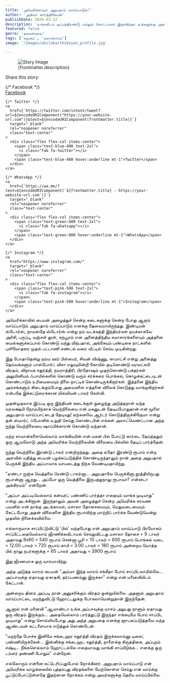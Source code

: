 ```yaml
---
title: 'அமெரிக்காவும் அறுபதாம் வாய்ப்பாடும்!'
author: 'அகிலா கார்த்திகேயன்'
publishDate: 2024-03-22
description: 'உங்களிடம் முப்பத்திரண்டு பல்லும் கொட்டாமல் இருக்கிறதா உங்களுக்கு அதை தினமும் துலக்கும் பழக்கம் இருக்கிறதா? அப்படி ஒரு பழக்கம் இருந்தால்...'
featured: false
genre: 'நகைச்சுவை'
tags: ['சமூகம்', 'கலாச்சாரம்']
image: '/images/akilakarthikeyan_profile.jpg'

---
```

<figure>
  <img src={frontmatter.image} alt="Story Image" class="w-full rounded-lg shadow-lg" />
  <figcaption class="text-gray-600 text-sm mt-2">{frontmatter.description}</figcaption>
</figure>
<div class="mt-6">
  <p class="text-lg font-bold">Share this story:</p>
  <div class="flex space-x-6 justify-start mt-4">
    {/* Facebook */}
    <a
      href={`https://www.facebook.com/sharer/sharer.php?u=${encodeURIComponent("https://your-website-url.com")}`}
      target="_blank"
      rel="noopener noreferrer"
      class="text-center"
    >
      <div class="flex flex-col items-center">
        <span class="text-blue-600 text-2xl">
          <i class="fab fa-facebook"></i>
        </span>
        <span class="text-blue-600 hover:underline mt-1">Facebook</span>
      </div>
    </a>

    {/* Twitter */}
    <a
      href={`https://twitter.com/intent/tweet?url=${encodeURIComponent("https://your-website-url.com")}&text=${encodeURIComponent(frontmatter.title)}`}
      target="_blank"
      rel="noopener noreferrer"
      class="text-center"
    >
      <div class="flex flex-col items-center">
        <span class="text-blue-400 text-2xl">
          <i class="fab fa-twitter"></i>
        </span>
        <span class="text-blue-400 hover:underline mt-1">Twitter</span>
      </div>
    </a>

    {/* WhatsApp */}
    <a
      href={`https://wa.me/?text=${encodeURIComponent(`${frontmatter.title} - https://your-website-url.com`)}`}
      target="_blank"
      rel="noopener noreferrer"
      class="text-center"
    >
      <div class="flex flex-col items-center">
        <span class="text-green-600 text-2xl">
          <i class="fab fa-whatsapp"></i>
        </span>
        <span class="text-green-600 hover:underline mt-1">WhatsApp</span>
      </div>
    </a>

    {/* Instagram */}
    <a
      href="https://www.instagram.com/"
      target="_blank"
      rel="noopener noreferrer"
      class="text-center"
    >
      <div class="flex flex-col items-center">
        <span class="text-pink-500 text-2xl">
          <i class="fab fa-instagram"></i>
        </span>
        <span class="text-pink-500 hover:underline mt-1">Instagram</span>
      </div>
    </a>
  </div>
</div>
அமெரிக்காவில் பையன் அழைத்துச் சென்ற கடைகளுக்கு சென்ற போது ஆறாம் வாய்ப்பாடும் அறுபதாம் வாய்ப்பாடும் எனக்கு தேவையாயிருந்தது. இண்டியன் ஸ்டோர்ஸ், நாமஸ்தே ஸ்டோர்ஸ் என்று நம் வடக்கத்தி இந்தியர்கள் நமக்காகவே அரிசி, பருப்பு, மஞ்சள் தூள், கற்பூரம் என அனைத்திந்திய சமாசாரங்களையும் அத்தனை மைல்களுக்கப்பால் கொண்டு வந்து விற்பதால், அங்கேயும் பண்டிகை நாட்களில் புளியோதரை முதல் பட்டாணி சுண்டல் வரை வீட்டில் செய்ய முடிகின்றது.

இது போதாதென்று நம்ம ஊர் பிள்யைர், சிவன் விஷ்ணு, காமாட்சி என்று அனைத்து தெய்வங்களும் பாஸ்போர்ட் விசா எதுவுமின்றி கோயில் குடிகொண்டு வரலட்சுமி விரதம், விநாயக சதுர்த்தி, நவராத்திரி, பிரதோஷம் முதற்கொண்டு பக்தர்கள் அலுமினியம் ஃபாயில்களில் கொண்டு வரும் சர்க்கரை பொங்கல், கொழக்கட்டையுடன் கொண்டாடும் உரிமையையும் நிலை நாட்டிக் கொண்டிருக்கிறார்கள்.
இத்தனை இந்திய அம்சங்களும் கிடைக்கும்போது அவைகளை எத்தனை விலைக் கொடுத்து வாங்குகிறார்கள் என்பதே இக்கட்டுரைக்கான மில்லியன் டாலர் கேள்வி.

முதன்முதலாக இப்படி ஒரு இந்தியன் கடைக்குள் நுழைந்து அடுத்தநாள் வந்த வரலக்ஷ்மி நோம்பிற்காக வெற்றிலையை என் மகனுடன் தேடியபோதுதான் என் மூளை அறுபதாம் வாய்ப்பாட்டைத் தேடியது!
ஏற்கனவே ஆர்டர் கொடுத்திருக்கிறோமா என்று தன் ஸ்மார்ட் ஃபோனில் உறுதி செய்து கொண்டபின் எங்கள் அலாட்மெண்ட்டான அந்த ஐந்து வெற்றிலையை ஷாப்பிங்காரன் கொண்டு வந்தான்.

மற்ற சாமான்களையெல்லாம் வாங்கியபின் என் மகன் பில் போட்டு கார்டை தேய்த்ததும் ஒரு ஆவலோடு அந்த அமெரிக்க வெற்றிலையின் விலையை பில்லில் தேடிப் பார்த்தேன்.

ஐந்து வெற்றிலை இரண்டு டாலர் என்றிருந்தது. அதை ஏதோ இரண்டு ரூபாய் என்ற அளவில் மதித்து பையன் பழக்கப்படுத்திக் கொண்டிருந்தாலும் நான் அதை அறுபதால் பெருக்கி இந்திய அப்பாவாக வாயடைத்து நிற்க வேண்டியதாயிற்று.

"ஏண்டா ஐஞ்சு வெத்தலை ரெண்டு டாலர்னா... அறுபதாலே பெருக்கினா நூத்தியிருபது ரூபான்னா ஆறது... அப்போ ஒரு வெத்திலை இருபத்துநாலு ரூபாவா? என்னடா அக்கிரமம்" என்றேன்.

"அப்பா அப்படியெல்லாம் கன்வர்ட் பண்ணிப் பார்த்தா எதையும் வாங்க முடியாது" என்று அடக்கினான்.
இருந்தாலும் அவன் அழைத்துச் சென்ற அமெரிக்க சரவண பவனில் என் நாக்கு அடங்காமல், மசாலா தோசையையும், மெதுவடையையும் கேட்டபோது அதன் விலைகளை இந்திய ரூபாவிற்கு மாற்றிப் பார்க்க வேண்டுமென்று முதலில் நினைக்கவில்லை.

எல்லாருமாக சாப்பிட்டுவிட்டு 'பில்' வந்தபோது என் அறுபதாம் வாய்ப்பாடு பிரயோகம் சாப்பிட்டதையெல்லாம் ஜீரணிக்கவிடாமல் செய்துவிட்டது
மசாலா தோசை = 9 டாலர் அதாவது 9x60 = 540 ரூபாய்
சென்னா பூரி = 10 டாலர் = 600 ரூபாய்
பொங்கல் வடை = 12.00 டாலர் = 720 ரூபாய்
காபி = 3.00 டாலர் = 180 ரூபாய்
அன்றைய மொத்த பில் நாலு நபர்களுக்கு = 65 டாலர்
அதாவது = 3900 ரூபாய்

இது ஜீரணமாக ஒரு வாரமாயிற்று

அந்த அடுத்த வாரம் பையன் "அம்மா இந்த வாரம் சங்கீதா போய் சாப்பிடலாமில்லே... அப்பாவுக்கு ஏதாவது ஏகாதசி, தர்ப்பணம்னு இருக்கா" என்று என் மனைவியிடம் கேட்டான்.

அன்றைய தினம் அப்படி நான் அனுசரிக்கும் விரதம் ஒன்றுமில்லை. அதனால் அறுபதாம் வாய்ப்பாட்டை மறந்துவிட்டு ஹோட்டலுக்கு போகலாமென்றுதான் இருந்தேன்.

ஆனால் என் மனைவி "ஆமாண்டா உங்க அப்பாவுக்கு மாசம் அறுபது நாளும் ஏதாவது ஒரு விரதம் இருக்கும்... அதையெல்லாம் பார்த்துட்டு இருந்தா எங்கயுமே போய் சாப்பிட முடியாது" என்று சொல்லியபோது அது அந்த அறுபதை எனக்கு ஞாபகப்படுத்தவே வந்த ஆண்டவன் கட்டளையாக எடுத்துக் கொண்டேன்.

"மறந்தே போச்சு இனிமே சங்கடஹர சதுர்த்தி விரதம் இருக்கலாம்னு டிசைட் பண்ணியிருக்கேன்... இன்னிக்கு சங்கடஹட சதுர்த்தி, நாளைக்கு கிருத்திகை, அப்புறம் சஷ்டி... நீங்களெல்லாம் ஹோட்டல்லே எதையாவது வாங்கி சாப்பிடுங்க... எனக்கு ஒரு டம்ளர் தண்ணி போதும்" என்றேன்.

எல்லோரும் என்னை சுட்டெரிப்பதுபோல் நோக்கினர். அறுபதாம் வாய்ப்பாடு என் அமெரிக்க வாழ்க்கையில் புத்தம்புது விரதங்களை மேற்கொள்ள செய்து என் வாய்க்கு பூட்டுப்போட்டுள்ளதே இதற்கான நோக்கம் என்று அவர்களுக்கு தெரிய வாய்ப்பில்லை.
